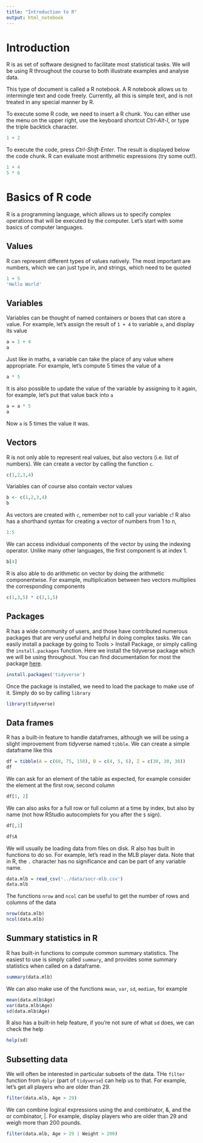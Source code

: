 ```yaml
---
title: "Introduction to R"
output: html_notebook
---
```


# Introduction

R is as set of software designed to facilitate most statistical tasks.
We will be using R throughout the course to both illustrate examples
and analyse data.

This type of document is called a R notebook. A R notebook allows us
to intermingle text and code freely. Currently, all this is simple text,
and is not treated in any special manner by R.

To execute some R code, we need to insert a R chunk.
You can either use the menu on the upper right, use the keyboard
shortcut *Ctrl-Alt-I*, or type the triple backtick character. 
```r
1 + 2
```

To execute the code, press *Ctrl-Shift-Enter*. The result is displayed
below the code chunk. R can evaluate most arithmetic expressions
(try some out!).

```r
1 + 4
5 * 6
```

# Basics of R code

R is a programming language, which allows us to specify complex operations
that will be executed by the computer. Let's start with some basics
of computer languages.

## Values

R can represent different types of values natively. The most important are
numbers, which we can just type in, and strings, which need to be quoted

```r
1 + 5
'Hello World'
```

## Variables
Variables can be thought of named containers or boxes that can store a
value. For example, let's assign the result of `1 + 4` to variable `a`, and
display its value

```r
a = 1 + 4
a
```
Just like in maths, a variable can take the place of any value where appropriate.
For example, let's compute 5 times the value of a

```r
a * 5
```

It is also possible to update the value of the variable by assigning to it again,
for example, let's put that value back into `a`
```r
a = a * 5
a
```
Now `a` is 5 times the value it was.

## Vectors

R is not only able to represent real values, but also vectors (i.e. list of numbers).
We can create a vector by calling the function `c`.

```r
c(1,2,3,4)
```

Variables can of course also contain vector values
```r
b <- c(1,2,3,4)
b
```

As vectors are created with `c`, remember not to call your variable `c`!
R also has a shorthand syntax for creating a vector of numbers from 1 to n,
```r
1:5
```

We can access individual components of the vector by using the indexing operator.
Unlike many other languages, the first component is at index 1.
```r
b[4]
```

R is also able to do arithmetic on vector by doing the arithmetic componentwise.
For example, multiplication between two vectors multiplies the corresponding components
```r
c(1,3,5) * c(2,1,5)
```

## Packages

R has a wide community of users, and those have contributed numerous packages that
are very useful and helpful in doing complex tasks. We can easily install a package
by going to Tools > Install Package, or simply calling the `install.packages` function.
Here we install the tidyverse package which we will be using throughout. You can
find documentation for most the package [here](http://tidyverse.org/).

```r
install.packages('tidyverse')
```

Once the package is installed, we need to load the package to make use of it.
Simply do so by calling `library`
```r
library(tidyverse)
```

## Data frames

R has a built-in feature to handle dataframes, although we will be using
a slight improvement from tidyverse named `tibble`. We can create a simple
dataframe like this

```r
df = tibble(A = c(60, 75, 150), B = c(4, 5, 6), Z = c(30, 30, 30))
df
```

We can ask for an element of the table as expected, for example consider
the element at the first row, second column
```r
df[1, 2]
```

We can also asks for a full row or full column at a time by index, but also
by name (not how RStudio autocomplets for you after the `$` sign).
```r
df[,1]
```

```r
df$A
```

We will usually be loading data from files on disk. R also has built in functions
to do so. For example, let's read in the MLB player data. Note that in R, the `.`
character has no significance and can be part of any variable name.

```r
data.mlb = read_csv('../data/socr-mlb.csv')
data.mlb
```

The functions `nrow` and `ncol` can be useful to get the number of rows and columns
of the data

```r
nrow(data.mlb)
ncol(data.mlb)
```

## Summary statistics in R
R has built-in functions to compute common summary statistics. The easiest to use
is simply called `summary`, and provides some summary statistics when called on a dataframe.

```r
summary(data.mlb)
```

We can also make use of the functions `mean`, `var`, `sd`, `median`, for example
```r
mean(data.mlb$Age)
var(data.mlb$Age)
sd(data.mlb$Age)
```

R also has a built-in help feature, if you're not sure of what `sd` does, we can
check the help

```r
help(sd)
```

## Subsetting data

We will often be interested in particular subsets of the data. THe `filter` function
from `dplyr` (part of `tidyverse`) can help us to that. For example, let's get all
players who are older than 29.

```r
filter(data.mlb, Age > 29)
```

We can combine logical expressions using the and combinator, &, and the or combinator, |.
For example, display players who are older than 29 and weigh more than 200 pounds.

```r
filter(data.mlb, Age > 29 | Weight > 200)
```

